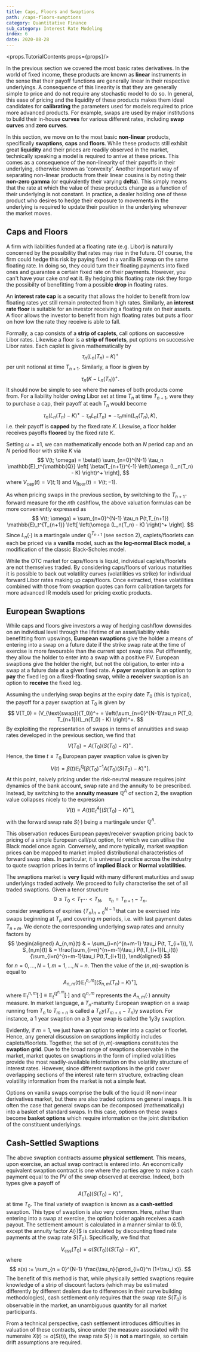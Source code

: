 ```yaml
---
title: Caps, Floors and Swaptions
path: /caps-floors-swaptions
category: Quantitative Finance
sub_category: Interest Rate Modeling
index: 6
date: 2020-08-28
---
```


<props.TutorialContents props={props}/>

In the previous section we covered the most basic rates derivatives. In the world of fixed income, these products are 
known as **linear** instruments in the sense that their payoff functions are generally linear in their respective 
underlyings. A consequence of this linearity is that they are generally simple to price and do not require any 
stochastic model to do so. In general, this ease of pricing and the liquidity of these products makes them ideal 
candidates for **calibrating** the parameters used for models required to price more advanced products. For example, 
swaps are used by major institutions to build their in-house **curves** for various different rates, including 
**swap curves** and **zero curves**.

In this section, we move on to the most basic **non-linear** products, specifically **swaptions**, **caps** and 
**floors**. While these products still exhibit great **liquidity** and their prices are readily observed in the market, 
technically speaking a model is required to arrive at these prices. This comes as a consequence of the non-linearity of 
their payoffs in their underlying, otherwise known as 'convexity'. Another important way of separating non-linear 
products from their linear cousins is by noting their **non-zero gamma** (or equivalently their varying **delta**). 
This simply means that the rate at which the value of these products change as a function of their underlying is not 
constant. In practice, a dealer holding one of these product who desires to hedge their exposure to movements in the
underlying is required to update their position in the underlying whenever the market moves.

## Caps and Floors
A firm with liabilities funded at a floating rate (e.g. Libor) is naturally concerned by the possibility that rates may 
rise in the future. Of course, the firm could hedge this risk by paying fixed in a vanilla IR swap on the same floating 
rate. In doing so, they could turn their floating payments into fixed ones and guarantee a certain fixed rate on their 
payments. However, you can't have your cake *and* eat it. By hedging this floating rate risk they forgo the possibilty 
of benefitting from a possible **drop** in floating rates.

An **interest rate cap** is a security that allows the holder to benefit from low floating rates yet still remain 
protected from high rates. Similarly, an **interest rate floor** is suitable for an investor receiving a floating rate 
on their assets. A floor allows the investor to benefit from high floating rates but puts a floor on how low the rate 
they receive is able to fall.

Formally, a cap consists of a **strip of caplets**, call options on successive Libor rates. Likewise a floor is a 
**strip of floorlets**, put options on successive Libor rates. Each caplet is given mathematically by
$$
    \tau_n(L_n(T_n) - K)^+
$$
per unit notional at time $T_{n+1}$. Similarly, a floor is given by
$$
    \tau_n(K - L_n(T_n))^+.
$$
It should now be simple to see where the names of both products come from. For a liability holder owing Libor set at 
time $T_n$ at time $T_{n+1}$, were they to purchase a cap, their payoff at each $T_n$ would become
$$
    \tau_n(L_n(T_n) - K)^+ - \tau_n L_n(T_n) = -\tau_n\text{min}(L_n(T_n), K),
$$
i.e. their payoff is **capped** by the fixed rate $K$. Likewise, a floor holder receives payoffs **floored** by the fixed rate $K$.

Setting $\omega = \pm 1$, we can mathematically encode both an $N$ period cap and an $N$ period floor with strike $K$ via 
$$
    V(t; \omega) = \beta(t) \sum_{n=0}^{N-1} \tau_n \mathbb{E}_t^{\mathbb{Q}} \left[ \beta(T_{n+1})^{-1} \left(\omega (L_n(T_n) - K) \right)^+ \right],
$$
where $V_{\text{cap}}(t) = V(t; 1)$ and $V_{\text{floor}}(t) = V(t; -1)$.

As when pricing swaps in the previous section, by switching to the $T_{n+1}$-forward measure for the $n$th cashflow, 
the above valuation formulas can be more conveniently expressed as
$$
    V(t; \omega) = \sum_{n=0}^{N-1} \tau_n P(t,T_{n+1}) \mathbb{E}_t^{T_{n+1}} \left[ \left(\omega (L_n(T_n) - K) \right)^+ \right].
$$
Since $L_n(\cdot)$ is a martingale under $\mathbb{Q}^{T_{n+1}}$ (see section 2), caplets/floorlets can each be priced 
via a **vanilla** model, such as the **log-normal Black model**, a modification
of the classic Black-Scholes model.

While the OTC market for caps/floors is liquid, individual caplets/floorlets are not themselves traded. By considering 
caps/floors of various maturities it is possible to back out volatility curves (volatilities vs strike) for individual 
forward Libor rates making up caps/floors. Once extracted, these volatilities combined with those from swaption quotes 
can form calibration targets for more advanced IR models used for pricing exotic products.

## European Swaptions
While caps and floors give investors a way of hedging cashflow downsides on an individual level through the lifetime of 
an asset/liability while benefitting from upswings, **European swaptions** give the holder a means of entering into a 
swap on a future date if the strike swap rate at the time of exercise is more favourable than the current spot swap 
rate. Put differently, they allow the holder to enter into a swap with a positive PV. European swaptions give the 
holder the right, but not the obligation, to enter into a swap at a future date at a given fixed rate. A **payer** 
swaption is an option to **pay** the fixed leg on a fixed-floating swap, while a **receiver** swaption is an option to 
**receive** the fixed leg.

Assuming the underlying swap begins at the expiry date $T_0$ (this is typical), the payoff for a payer swaption at 
$T_0$ is given by
$$
    V(T_0) = (V_{\text{swap}}(T_0))^+ = \left(\sum_{n=0}^{N-1}\tau_n P(T_0, T_{n+1})(L_n(T_0) - K) \right)^+.
$$
By exploiting the representation of swaps in terms of annuitities and swap rates developed in the previous section, we 
find that
$$
    V(T_0) = A(T_0)(S(T_0) - K)^+.
$$
Hence, the time $t \le T_0$ European payer swaption value is given by
$$
    V(t) = \beta(t) \mathbb{E}_t^{\mathbb{Q}}\left[\beta(T_0)^{-1} A(T_0)(S(T_0) - K)^+ \right].
$$
At this point, naively pricing under the risk-neutral measure requires joint dynamics of the bank account, swap rate 
and the annuity to be prescribed. Instead, by switching to the **annuity measure** $\mathbb{Q}^A$ of section 2,
the swaption value collapses nicely to the expression
$$
    V(t) = A(t)\mathbb{E}_t^A\left[(S(T_0) - K)^+ \right],
$$
with the forward swap rate $S(\cdot)$ being a martingale under $\mathbb{Q}^A$.

This observation reduces European payer/receiver swaption pricing back to pricing of a simple European call/put option, 
for which we can utilise the Black model once again. Conversely, and more typically, market swaption prices can
be mapped to market implied distributional characteristics of forward swap rates. In particular, it is universal 
practice across the industry to quote swaption prices in terms of **implied Black** or **Normal volatilities**.

The swaptions market is **very** liquid with many different maturities and swap underlyings traded actively. We proceed 
to fully characterise the set of all traded swaptions. Given a tenor structure
$$
    0 \le T_0 < T_1 \cdots < T_N, \quad \tau_n = T_{n+1} - T_n,
$$
consider swaptions of expiries $\{T_n\}_{n=0}^{N-1}$ that can be exercised into swaps beginning at $T_n$ and covering 
$m$ periods, i.e. with last payment dates $T_{n+m}$. We denote the corresponding underlying swap rates and annuity 
factors
by
$$
    \begin{aligned}
        A_{n,m}(t) & = \sum_{i=n}^{n+m-1} \tau_i P(t, T_{i+1}), \\
        S_{n,m}(t) & = \frac{\sum_{i=n}^{n+m-1}\tau_i P(t,T_{i+1})L_i(t)}{\sum_{i=n}^{n+m-1}\tau_i P(t,T_{i+1})},
    \end{aligned}
$$
for $n=0,\ldots,N-1, m=1,\ldots, N-n$. Then the value of the $(n, m)$-swaption is equal to
$$
    A_{n,m}(t) \mathbb{E}_t^{n,m}\left[(S_{n,m}(T_n) - K)^+ \right],
$$
where $\mathbb{E}_t^{n,m}[\cdot] \equiv \mathbb{E}_t^{\mathbb{Q}^{n,m}}[\cdot]$ and $\mathbb{Q}^{n,m}$ represents the 
$A_{n,m}(\cdot)$ annuity measure. In market language, a $T_n$-maturity European swaption on a swap running from $T_n$ 
to $T_{m+n}$ is called a $T_n$y($T_{m+n}-T_n$)y swaption. For instance, a 1 year swaption on a 3 year swap is called 
the 1y3y swaption.

Evidently, if $m = 1$, we just have an option to enter into a caplet or floorlet. Hence, any general discussion on 
swaptions implicitly includes caplets/floorlets. Together, the set of $(n,m)$-swaptions constitutes the 
**swaption grid**. Due to the broad range of swaptions observable in the market, market quotes on swaptions in the form 
of implied volatilities provide the most readily-available information on the volatility structure of interest rates. 
However, since different swaptions in the grid cover overlapping sections of the interest rate term structure, 
extracting clean volatility information from the market is not a simple feat.

Options on vanilla swaps comprise the bulk of the liquid IR non-linear derivatives market, but there are also traded 
options on general swaps. It is often the case that general swaps can be decomposed (mathematically) into a basket of 
standard swaps. In this case, options on these swaps become **basket options** which require information on the joint 
distribution of the constituent underlyings.

## Cash-Settled Swaptions
The above swaption contracts assume **physical settlement**. This means, upon exercise, an actual swap contract is 
entered into. An economically equivalent swaption contract is one where the parties agree to make a cash payment equal 
to the PV of the swap observed at exercise. Indeed, both types give a payoff of
$$
    A(T_0)(S(T_0) - K)^+, \tag{6.1}
$$
at time $T_0$. The final variety of swaption is known as a **cash-settled** swaption. This type of swaption is also 
very common. Here, rather than entering into a swap at exercise, the option holder again receives a cash payout. The settlement amount is calculated in
a manner similar to (6.1), except the annuity factor $A(\cdot)$$ is calculated by discounting fixed rate payments at 
the swap rate $S(T_0)$. Specifically, we find that
$$
    V_{\text{css}}(T_0) = a(S(T_0))(S(T_0) - K)^+,
$$
where
$$
    a(x) := \sum_{n = 0}^{N-1} \frac{\tau_n}{\prod_{i=0}^n (1+\tau_i x)}.
$$
The benefit of this method is that, while physically settled swaptions require knowledge of a strip of discount factors 
(which may be estimated differently by different dealers due to differences in their curve building methodologies), 
cash settlement only requires that
the swap rate $S(T_0)$ is observable in the market, an unambiguous quantity for all market participants.

From a technical perspective, cash settlement introduces difficulties in valuation of these contracts, since under the 
measure associated with the numeraire $X(t) := a(S(t))$, the swap rate $S(\cdot)$ is **not** a martingale, so certain 
drift assumptions are required.